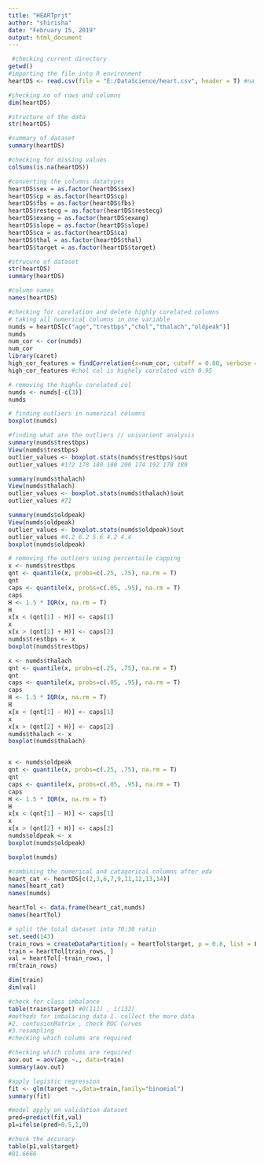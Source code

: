 ---
title: "HEARTprjt"
author: "shirisha"
date: "February 15, 2019"
output: html_document
---

```{r}
 #checking current directory
getwd()
#importing the file into R environment
heartDS <- read.csv(file = "E:/DataScience/heart.csv", header = T) #na.strings = c(":", "?")

```
```{r}
#checking no of rows and columns
dim(heartDS)
```
```{r}
#structure of the data
str(heartDS)
```
```{r}
#summary of dataset
summary(heartDS)
```
```{r}
#checking for missing values
colSums(is.na(heartDS))
```
```{r}
#converting the columns datatypes 
heartDS$sex = as.factor(heartDS$sex)
heartDS$cp = as.factor(heartDS$cp)
heartDS$fbs = as.factor(heartDS$fbs)
heartDS$restecg = as.factor(heartDS$restecg)
heartDS$exang = as.factor(heartDS$exang)
heartDS$slope = as.factor(heartDS$slope)
heartDS$ca = as.factor(heartDS$ca)
heartDS$thal = as.factor(heartDS$thal)
heartDS$target = as.factor(heartDS$target)
```
```{r}
#strucure of dataset
str(heartDS)
summary(heartDS)
```
```{r}
#column names 
names(heartDS)
```
```{r}
#checking for corelation and delete highly corelated columns
# taking all numerical columns in one variable
numds = heartDS[c("age","trestbps","chol","thalach","oldpeak")]
numds
num_cor <- cor(numds)
num_cor
library(caret)
high_cor_features = findCorrelation(x=num_cor, cutoff = 0.80, verbose = F, exact = T, names = T)
high_cor_features #chol col is highely corelated with 0.95 
```
```{r}
# removing the highly corelated col
numds <- numds[-c(3)]
numds
```
```{r}
# finding outliers in numerical columns
boxplot(numds)
```
```{r}
#finding what are the outliers // univarient analysis
summary(numds$trestbps)
View(numds$trestbps)
outlier_values <- boxplot.stats(numds$trestbps)$out
outlier_values #172 178 180 180 200 174 192 178 180

summary(numds$thalach)
View(numds$thalach)
outlier_values <- boxplot.stats(numds$thalach)$out
outlier_values #71

summary(numds$oldpeak)
View(numds$oldpeak)
outlier_values <- boxplot.stats(numds$oldpeak)$out
outlier_values #4.2 6.2 5.6 4.2 4.4
boxplot(numds$oldpeak)

```
```{r}
# removing the outliers using percentaile capping
x <- numds$trestbps
qnt <- quantile(x, probs=c(.25, .75), na.rm = T)
qnt
caps <- quantile(x, probs=c(.05, .95), na.rm = T)
caps
H <- 1.5 * IQR(x, na.rm = T)
H
x[x < (qnt[1] - H)] <- caps[1]
x
x[x > (qnt[2] + H)] <- caps[2]
numds$trestbps <- x
boxplot(numds$trestbps)

x <- numds$thalach
qnt <- quantile(x, probs=c(.25, .75), na.rm = T)
qnt
caps <- quantile(x, probs=c(.05, .95), na.rm = T)
caps
H <- 1.5 * IQR(x, na.rm = T)
H
x[x < (qnt[1] - H)] <- caps[1]
x
x[x > (qnt[2] + H)] <- caps[2]
numds$thalach <- x
boxplot(numds$thalach)


x <- numds$oldpeak
qnt <- quantile(x, probs=c(.25, .75), na.rm = T)
qnt
caps <- quantile(x, probs=c(.05, .95), na.rm = T)
caps
H <- 1.5 * IQR(x, na.rm = T)
H
x[x < (qnt[1] - H)] <- caps[1]
x
x[x > (qnt[2] + H)] <- caps[2]
numds$oldpeak <- x
boxplot(numds$oldpeak)

boxplot(numds)
```
```{r}
#combining the numerical and catagorical columns after eda
heart_cat <- heartDS[c(2,3,6,7,9,11,12,13,14)]
names(heart_cat)
names(numds)
```
```{r}
heartTol <- data.frame(heart_cat,numds)
names(heartTol)
```
```{r}
# split the total dataset into 70:30 ratio
set.seed(143)
train_rows = createDataPartition(y = heartTol$target, p = 0.8, list = F)
train = heartTol[train_rows, ]
val = heartTol[-train_rows, ]
rm(train_rows)

dim(train)
dim(val)

```
```{r}
#check for class imbalance 
table(train$target) #0(111) , 1(132)
#methods for imbalacing data 1. collect the more data
#2. confusionMatrix , check ROC Curves
#3.resampling
#checking which colums are required
```
```{r}
#checking which colums are required
aov.out = aov(age ~., data=train)
summary(aov.out)
```
```{r}
#apply logistic regression
fit <- glm(target ~.,data=train,family="binomial")
summary(fit)
```
```{r}
#model apply on validation dataset
pred=predict(fit,val)
p1=ifelse(pred>0.5,1,0)
```
```{r}
#check the accuracy
table(p1,val$target)
#81.6666

```